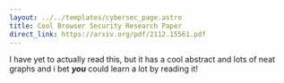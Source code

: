 ```yaml
---
layout: ../../templates/cybersec_page.astro
title: Cool Browser Security Research Paper
direct_link: https://arxiv.org/pdf/2112.15561.pdf
---
```


I have yet to actually read this, but it has a cool abstract and lots of neat graphs and i bet ***you*** could learn a lot by reading it!
